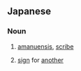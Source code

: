 {{also|daishō}}
==Japanese==

===Noun===
{{ja-noun|r|hira=だいしょ|hidx=たいしょ'}}

#{{ja-def|代書}} [[amanuensis]], [[scribe]]
#{{ja-def|代署}} [[sign]] for [[another]]